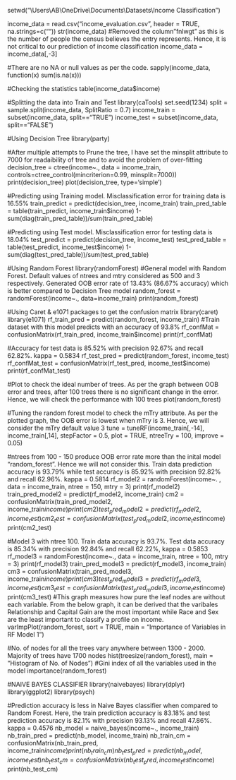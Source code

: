 setwd("\\Users\\AB\\OneDrive\\Documents\\Datasets\\Income Classification")

income_data = read.csv("income_evaluation.csv", header = TRUE, na.strings=c(""))
str(income_data)
#Removed the column "fnlwgt" as this is the number of people the census believes the entry represents. Hence, it is not critical to our prediction of income classification 
income_data = income_data[,-3]

#There are no NA or null values as per the code. 
sapply(income_data, function(x) sum(is.na(x)))

#Checking the statistics
table(income_data$income)

#Splitting the data into Train and Test 
library(caTools)
set.seed(1234)
split = sample.split(income_data, SplitRatio = 0.7)
income_train = subset(income_data, split=="TRUE")
income_test = subset(income_data, split=="FALSE")

#Using Decision Tree 
library(party)

#After multiple attempts to Prune the tree, I have set the minsplit attribute to 7000 for readaibility of tree and to avoid the problem of over-fitting 
decision_tree = ctree(income~., data = income_train, controls=ctree_control(mincriterion=0.99, minsplit=7000))
print(decision_tree)
plot(decision_tree, type='simple')

#Predicting using Training model. Misclassification error for training data is 16.55% 
train_predict = predict(decision_tree, income_train)
train_pred_table = table(train_predict, income_train$income)
1-sum(diag(train_pred_table))/sum(train_pred_table)

#Predicting using Test model. Misclassification error for testing data is 18.04%
test_predict = predict(decision_tree, income_test)
test_pred_table = table(test_predict, income_test$income)
1-sum(diag(test_pred_table))/sum(test_pred_table)

#Using Random Forest 
library(randomForest)
#General model with Random Forest. Default values of ntrees and mtry considered as 500 and 3 respectively. Generated OOB error rate of 13.43% (86.67% accuracy) which is better compared to Decision Tree model 
random_forest = randomForest(income~., data=income_train)
print(random_forest)

#Using Caret & e1071 packages to get the confusion matrix
library(caret)
library(e1071)
rf_train_pred = predict(random_forest, income_train)
#Train dataset with this model predicts with an accuracy of 93.8%
rf_confMat = confusionMatrix(rf_train_pred, income_train$income)
print(rf_confMat)

#Accuracy for test data is 85.52% with precision 92.67% and recall 62.82%.  kappa = 0.5834
rf_test_pred = predict(random_forest, income_test)
rf_confMat_test = confusionMatrix(rf_test_pred, income_test$income)
print(rf_confMat_test)

#Plot to check the ideal number of trees. As per the graph between OOB error and trees, after 100 trees there is no significant change in the error. Hence, we will check the performance with 100 trees
plot(random_forest)

#Tuning the random forest model to check the mTry attribute. As per the plotted graph, the OOB error is lowest when mTry is 3. Hence, we will consider the mTry default value 3 
tune = tuneRF(income_train[,-14], income_train[,14],
              stepFactor = 0.5, 
              plot = TRUE, 
              ntreeTry = 100,
              improve = 0.05)

#ntrees from 100 - 150 produce OOB error rate more than the inital model "random_forest". Hence we will not consider this. Train data prediction accuracy is 93.79% while test accuracy is 85.92% with precision 92.82% and recall 62.96%. kappa = 0.5814
rf_model2 = randomForest(income~. , data = income_train, ntree = 150, mtry = 3)
print(rf_model2)
train_pred_model2 = predict(rf_model2, income_train)
cm2 = confusionMatrix(train_pred_model2, income_train$income)
print(cm2)
test_pred_model2 = predict(rf_model2, income_test)
cm2_test = confusionMatrix(test_pred_model2, income_test$income)
print(cm2_test)

#Model 3 with ntree 100. Train data accuracy is 93.7%. Test data accuracy is 85.34% with precision 92.84% and recall 62.22%, kappa = 0.5853
rf_model3 = randomForest(income~., data = income_train, ntree = 100, mtry = 3)
print(rf_model3)
train_pred_model3 = predict(rf_model3, income_train)
cm3 = confusionMatrix(train_pred_model3, income_train$income)
print(cm3)
test_pred_model3 = predict(rf_model3, income_test)
cm3_test = confusionMatrix(test_pred_model3, income_test$income)
print(cm3_test)
#This graph measures how pure the leaf nodes are without each variable. From the below graph, it can be derived that the varibales Relationship and Capital Gain are the most important while Race and Sex are the least important to classify a profile on income. 
varImpPlot(random_forest, sort = TRUE, main = "Importance of Variables in RF Model 1")

#No. of nodes for all the trees vary anywhere between 1300 - 2000. Majority of trees have 1700 nodes
hist(treesize(random_forest), main = "Histogram of No. of Nodes")
#Gini index of all the variables used in the model
importance(random_forest)

#NAIVE BAYES CLASSIFIER
library(naivebayes)
library(dplyr)
library(ggplot2)
library(psych)

#Prediction accuracy is less in Naive Bayes classifier when compared to Random Forest. Here, the train prediction accuracy is 83.18% and test prediction accuracy is 82.1% with precision 93.13% and recall 47.86%. kappa = 0.4576
nb_model = naive_bayes(income~., income_train)
nb_train_pred = predict(nb_model, income_train)
nb_train_cm = confusionMatrix(nb_train_pred, income_train$income)
print(nb_train_cm)
nb_test_pred = predict(nb_model, income_test)
nb_test_cm = confusionMatrix(nb_test_pred, income_test$income)
print(nb_test_cm)
